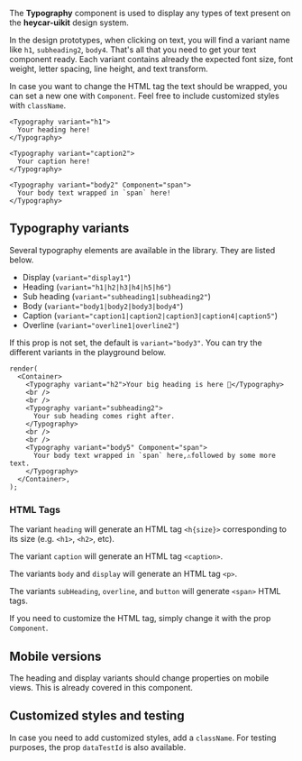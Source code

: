 
The **Typography** component is used to display any types of text present on the **heycar-uikit** design system.

In the design prototypes, when clicking on text, you will find a variant name like `h1`, `subheading2`, `body4`. That's all that you need to get your text component ready.
Each variant contains already the expected font size, font weight, letter spacing, line height, and text transform.

In case you want to change the HTML tag the text should be wrapped, you can set a new one with `Component`. Feel free to include customized styles with `className`.

```tsx
<Typography variant="h1">
  Your heading here!
</Typography>

<Typography variant="caption2">
  Your caption here!
</Typography>

<Typography variant="body2" Component="span">
  Your body text wrapped in `span` here!
</Typography>
```

## Typography variants

Several typography elements are available in the library. They are listed below.

- Display (`variant="display1"`)
- Heading (`variant="h1|h2|h3|h4|h5|h6"`)
- Sub heading (`variant="subheading1|subheading2"`)
- Body (`variant="body1|body2|body3|body4"`)
- Caption (`variant="caption1|caption2|caption3|caption4|caption5"`)
- Overline (`variant="overline1|overline2"`)

If this prop is not set, the default is `variant="body3"`. You can try the different variants in the playground below.

```tsx live
render(
  <Container>
    <Typography variant="h2">Your big heading is here 🤩</Typography>
    <br />
    <br />
    <Typography variant="subheading2">
      Your sub heading comes right after.
    </Typography>
    <br />
    <br />
    <Typography variant="body5" Component="span">
      Your body text wrapped in `span` here,⚠️followed by some more text.
    </Typography>
  </Container>,
);
```

### HTML Tags

The variant `heading` will generate an HTML tag `<h{size}>` corresponding to its size (e.g. `<h1>`, `<h2>`, etc).

The variant `caption` will generate an HTML tag `<caption>`.

The variants `body` and `display` will generate an HTML tag `<p>`.

The variants `subHeading`, `overline`, and `button` will generate `<span>` HTML tags.

If you need to customize the HTML tag, simply change it with the prop `Component`.

## Mobile versions

The heading and display variants should change properties on mobile views. This is already covered in this component.

## Customized styles and testing

In case you need to add customized styles, add a `className`. For testing purposes, the prop `dataTestId` is also available.
